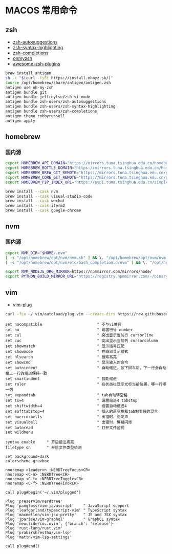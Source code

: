 # MACOS 常用命令

## zsh

-   [zsh-autosuggestions](https://github.com/zsh-users/zsh-autosuggestions/blob/master/INSTALL.md)
-   [zsh-syntax-highlighting](https://github.com/zsh-users/zsh-syntax-highlighting/blob/master/INSTALL.md)
-   [zsh-completions](https://github.com/zsh-users/zsh-completions)
-   [onmyzsh](https://github.com/ohmyzsh/ohmyzsh)
-   [awesome-zsh-plugins](https://github.com/unixorn/awesome-zsh-plugins)

```sh
brew install antigen
sh -c "$(curl -fsSL https://install.ohmyz.sh/)"
source /opt/homebrew/share/antigen/antigen.zsh
antigen use oh-my-zsh
antigen bundle git
antigen bundle jeffreytse/zsh-vi-mode
antigen bundle zsh-users/zsh-autosuggestions
antigen bundle zsh-users/zsh-syntax-highlighting
antigen bundle zsh-users/zsh-completions
antigen theme robbyrussell
antigen apply
```

## homebrew

### 国内源

```sh
export HOMEBREW_API_DOMAIN="https://mirrors.tuna.tsinghua.edu.cn/homebrew-bottles/api"
export HOMEBREW_BOTTLE_DOMAIN="https://mirrors.tuna.tsinghua.edu.cn/homebrew-bottles"
export HOMEBREW_BREW_GIT_REMOTE="https://mirrors.tuna.tsinghua.edu.cn/git/homebrew/brew.git"
export HOMEBREW_CORE_GIT_REMOTE="https://mirrors.tuna.tsinghua.edu.cn/git/homebrew/homebrew-core.git"
export HOMEBREW_PIP_INDEX_URL="https://pypi.tuna.tsinghua.edu.cn/simple"

brew install --cask nvm
brew install --cask visual-studio-code
brew install --cask wechat
brew install --cask iterm2
brew install --cask google-chrome
```

## nvm

### 国内源

```sh
export NVM_DIR="$HOME/.nvm"
[ -s "/opt/homebrew/opt/nvm/nvm.sh" ] && \. "/opt/homebrew/opt/nvm/nvm.sh"  # This loads nvm
[ -s "/opt/homebrew/opt/nvm/etc/bash_completion.d/nvm" ] && \. "/opt/homebrew/opt/nvm/etc/bash_completion.d/nvm"  # This loads nvm bash_completion

export NVM_NODEJS_ORG_MIRROR=https://npmmirror.com/mirrors/node/
export PYTHON_BUILD_MIRROR_URL="https://registry.npmmirror.com/-/binary/python"
```

## vim

- [vim-plug](https://github.com/junegunn/vim-plug)

```sh
curl -fLo ~/.vim/autoload/plug.vim --create-dirs https://raw.githubusercontent.com/junegunn/vim-plug/master/plug.vim
```

```vim
set nocompatible                        " 不与vi兼容
set nu                                  " 设置行号 number
set cul                                 " 突出显示当前行 cursorline
set cuc                                 " 突出显示当前列 cursorcolumn
set showmatch                           " 显示括号匹配
set showmode                            " 在底部显示模式
set hlsearch                            " 搜索高亮
set showcmd                             " 显示输入的命令
set autoindent                          " 自动缩进，按下回车后，下一行会自动根上一行的缩进保持一致
set smartindent                         " 智能缩进
set ruler                               " 在状态栏显示光标当前位置，哪一行哪一列
set expandtab                           " tab自动转空格
set ts=4                                " 设置缩进4 tabstop
set shiftwidth=4                        " 设置自动缩进4
set softtabstop=4                       " 插入的是空格和tab制表符的混合
set noerrorbells                        " 出错时，别发声
set visualbell                          " 出错时，屏幕闪烁
set autoread                            " 打开文件监视
set wildmenu

syntax enable     " 开启语法高亮
filetype on       " 开启文件类型侦测

set background=dark
colorscheme gruvbox

nnoremap <leader>n :NERDTreeFocus<CR>
nnoremap <C-n> :NERDTree<CR>
nnoremap <C-t> :NERDTreeToggle<CR>
nnoremap <C-f> :NERDTreeFind<CR>

call plug#begin('~/.vim/plugged')

Plug 'preservim/nerdtree'
Plug 'pangloss/vim-javascript'    " JavaScript support
Plug 'leafgarland/typescript-vim' " TypeScript syntax
Plug 'maxmellon/vim-jsx-pretty'   " JS and JSX syntax
Plug 'jparise/vim-graphql'        " GraphQL syntax
Plug 'neoclide/coc.nvim', {'branch': 'release'}
Plug 'rust-lang/rust.vim'
Plug 'prabirshrestha/vim-lsp'
Plug 'mattn/vim-lsp-settings'

call plug#end()
```
